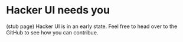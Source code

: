 # Hacker UI needs you

(stub page) Hacker UI is in an early state. Feel free to head over to the GitHub to see how you can contribue.
